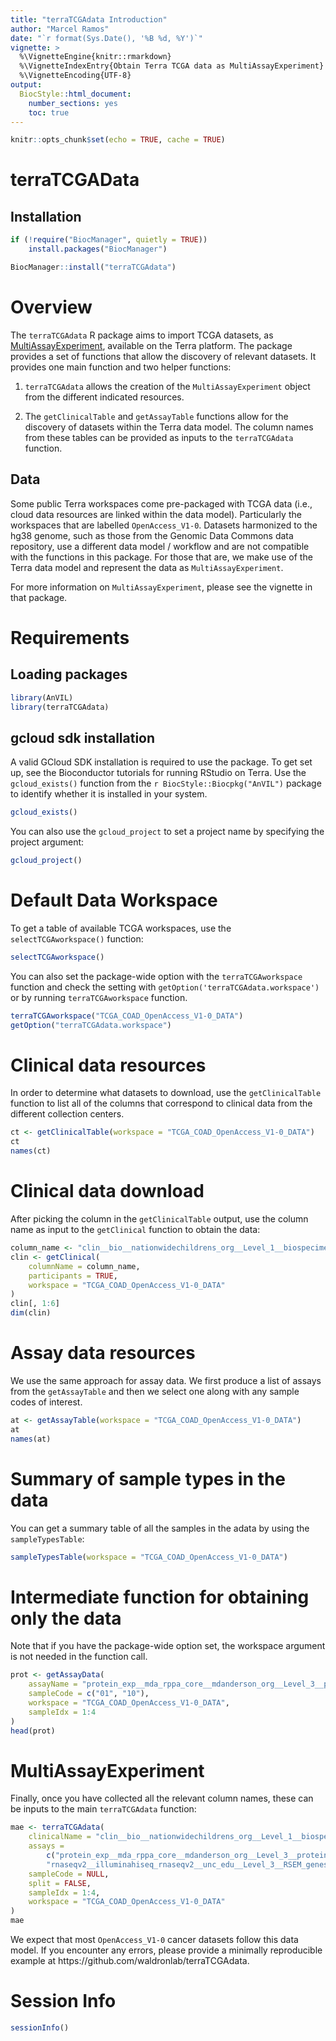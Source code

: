 ```yaml
---
title: "terraTCGAdata Introduction"
author: "Marcel Ramos"
date: "`r format(Sys.Date(), '%B %d, %Y')`"
vignette: >
  %\VignetteEngine{knitr::rmarkdown}
  %\VignetteIndexEntry{Obtain Terra TCGA data as MultiAssayExperiment}
  %\VignetteEncoding{UTF-8}
output:
  BiocStyle::html_document:
    number_sections: yes
    toc: true
---
```


```r
knitr::opts_chunk$set(echo = TRUE, cache = TRUE)
```

# terraTCGAData

## Installation

```r
if (!require("BiocManager", quietly = TRUE))
    install.packages("BiocManager")

BiocManager::install("terraTCGAdata")
```

# Overview
 
The `terraTCGAdata` R package aims to import TCGA datasets, as
[MultiAssayExperiment](http://bioconductor.org/packages/MultiAssayExperiment/),
available on the Terra platform. The package provides a set of
functions that allow the discovery of relevant datasets. It provides
one main function and two helper functions:
 
1.  `terraTCGAdata` allows the creation of the `MultiAssayExperiment` object
    from the different indicated resources.
 
2.  The `getClinicalTable` and `getAssayTable` functions allow for the
    discovery of datasets within the Terra data model. The column names
    from these tables can be provided as inputs to the `terraTCGAdata`
    function.

## Data

Some public Terra workspaces come pre-packaged with TCGA data (i.e., cloud data
resources are linked within the data model). Particularly the workspaces that
are labelled `OpenAccess_V1-0`. Datasets harmonized to the hg38 genome, such as
those from the Genomic Data Commons data repository, use a different data model
/ workflow and are not compatible with the functions in this package. For those
that are, we make use of the Terra data model and represent the data as
`MultiAssayExperiment`.

For more information on `MultiAssayExperiment`, please see the vignette in
that package.

# Requirements

## Loading packages

```r
library(AnVIL)
library(terraTCGAdata)
```

## gcloud sdk installation

A valid GCloud SDK installation is required to use the package. To get set up,
see the Bioconductor tutorials for running RStudio on Terra. Use the
`gcloud_exists()` function from the `r BiocStyle::Biocpkg("AnVIL")` package to
identify whether it is installed in your system.

```r
gcloud_exists()
```

You can also use the `gcloud_project` to set a project name by specifying
the project argument:

```r
gcloud_project()
```

# Default Data Workspace

To get a table of available TCGA workspaces, use the `selectTCGAworkspace()`
function: 

```r
selectTCGAworkspace()
```

You can also set the package-wide option with the `terraTCGAworkspace` function
and check the setting with `getOption('terraTCGAdata.workspace')` or by running
`terraTCGAworkspace` function.

```r
terraTCGAworkspace("TCGA_COAD_OpenAccess_V1-0_DATA")
getOption("terraTCGAdata.workspace")
```

# Clinical data resources

In order to determine what datasets to download, use the `getClinicalTable`
function to list all of the columns that correspond to clinical data
from the different collection centers.

```r
ct <- getClinicalTable(workspace = "TCGA_COAD_OpenAccess_V1-0_DATA")
ct
names(ct)
```

# Clinical data download

After picking the column in the `getClinicalTable` output, use the column
name as input to the `getClinical` function to obtain the data:

```r
column_name <- "clin__bio__nationwidechildrens_org__Level_1__biospecimen__clin"
clin <- getClinical(
    columnName = column_name,
    participants = TRUE,
    workspace = "TCGA_COAD_OpenAccess_V1-0_DATA"
)
clin[, 1:6]
dim(clin)
```

# Assay data resources

We use the same approach for assay data. We first produce a list of assays
from the `getAssayTable` and then we select one along with any sample
codes of interest.

```r
at <- getAssayTable(workspace = "TCGA_COAD_OpenAccess_V1-0_DATA")
at
names(at)
```

# Summary of sample types in the data

You can get a summary table of all the samples in the adata by using the
`sampleTypesTable`:

```r
sampleTypesTable(workspace = "TCGA_COAD_OpenAccess_V1-0_DATA")
```

# Intermediate function for obtaining only the data

Note that if you have the package-wide option set, the workspace argument
is not needed in the function call.

```r
prot <- getAssayData(
    assayName = "protein_exp__mda_rppa_core__mdanderson_org__Level_3__protein_normalization__data",
    sampleCode = c("01", "10"),
    workspace = "TCGA_COAD_OpenAccess_V1-0_DATA",
    sampleIdx = 1:4
)
head(prot)
```

# MultiAssayExperiment

Finally, once you have collected all the relevant column names, 
these can be inputs to the main `terraTCGAdata` function:

```r
mae <- terraTCGAdata(
    clinicalName = "clin__bio__nationwidechildrens_org__Level_1__biospecimen__clin",
    assays =
        c("protein_exp__mda_rppa_core__mdanderson_org__Level_3__protein_normalization__data",
        "rnaseqv2__illuminahiseq_rnaseqv2__unc_edu__Level_3__RSEM_genes_normalized__data"),
    sampleCode = NULL,
    split = FALSE,
    sampleIdx = 1:4,
    workspace = "TCGA_COAD_OpenAccess_V1-0_DATA"
)
mae
```

We expect that most `OpenAccess_V1-0` cancer datasets follow this data model.
If you encounter any errors, please provide a minimally reproducible example
at https://github.com/waldronlab/terraTCGAdata.

# Session Info

```r
sessionInfo()
```


